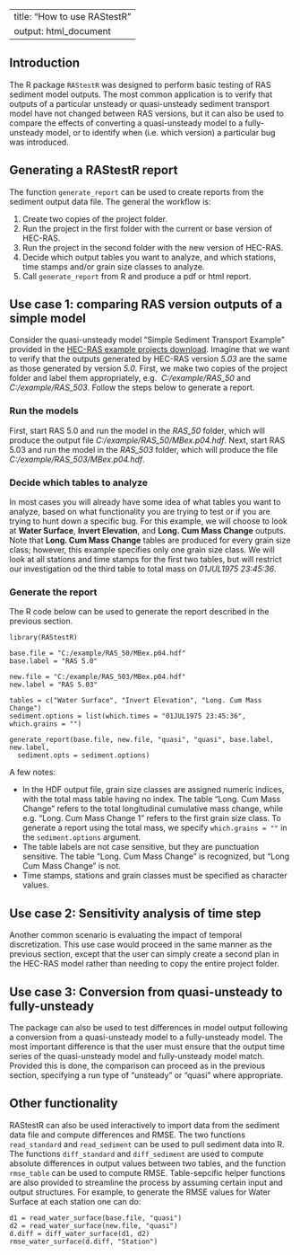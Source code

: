 %\VignetteEngine{knitr} 
%\VignetteIndexEntry{how-to}

---
title: "How to use RAStestR"
output: html_document
---

## Introduction

The R package `RAStestR` was designed to perform basic testing of RAS
sediment model outputs. The most common application is to verify that 
outputs of a particular unsteady or quasi-unsteady sediment transport 
model have not changed between RAS versions, but it can also be used
to compare the effects of converting a quasi-unsteady model to a 
fully-unsteady model, or to identify when (i.e. which version) a particular 
bug was introduced.

## Generating a RAStestR report

The function `generate_report` can be used to create reports from the 
sediment output data file. The general the workflow is:

 1. Create two copies of the project folder.
 2. Run the project in the first folder with the current or base version of HEC-RAS.
 3. Run the project in the second folder with the new version of HEC-RAS.
 4. Decide which output tables you want to analyze, and which stations, time stamps and/or grain size classes to analyze.
 5. Call `generate_report` from R and produce a pdf or html report.

## Use case 1: comparing RAS version outputs of a simple model 

Consider the quasi-unsteady model "Simple Sediment Transport Example" provided in the 
[HEC-RAS example projects download](http://www.hec.usace.army.mil/software/hec-ras/downloads.aspx).
Imagine that we want to verify that the outputs generated by HEC-RAS 
version *5.03* are the same as those generated by version *5.0*. First, 
we make two copies of the project folder and label them appropriately, e.g. 
*C:/example/RAS_50* and *C:/example/RAS_503*. Follow the steps below to generate a report.

### Run the models

First, start RAS 5.0 and run the model in the *RAS_50* folder, which 
will produce the output file *C:/example/RAS_50/MBex.p04.hdf*. Next, 
start RAS 5.03 and run the model in the *RAS_503* folder, which will 
produce the file *C:/example/RAS_503/MBex.p04.hdf*.

### Decide which tables to analyze

In most cases you will already have some idea of what tables you want 
to analyze, based on what functionality you are trying to test or if
you are trying to hunt down a specific bug. For this example, we will
choose to look at **Water Surface**, **Invert Elevation**, and
**Long. Cum Mass Change** outputs. Note that **Long. Cum Mass Change**
tables are produced for every grain size class; however, this example
specifies only one grain size class. We will look at all stations and
time stamps for the first two tables, but will restrict our 
investigation od the third table to total mass on *01JUL1975 23:45:36*.

### Generate the report

The R code below can be used to generate the report described in the 
previous section.

```
library(RAStestR)

base.file = "C:/example/RAS_50/MBex.p04.hdf"
base.label = "RAS 5.0"

new.file = "C:/example/RAS_503/MBex.p04.hdf"
new.label = "RAS 5.03"

tables = c("Water Surface", "Invert Elevation", "Long. Cum Mass Change")
sediment.options = list(which.times = "01JUL1975 23:45:36", which.grains = "")

generate_report(base.file, new.file, "quasi", "quasi", base.label, new.label,
  sediment.opts = sediment.options)
```

A few notes:

 - In the HDF output file, grain size classes are assigned numeric 
   indices, with the total mass table having no index. The table 
   "Long. Cum Mass Change" refers to the total longitudinal cumulative
   mass change, while e.g. "Long. Cum Mass Change 1" refers to the first
   grain size class. To generate a report using the total mass, we specify
   `which.grains = ""` in the `sediment.options` argument.
  - The table labels are not case sensitive, but they are punctuation sensitive.
    The table "Long. Cum Mass Change" is recognized, but "Long Cum Mass Change"
    is not.
  - Time stamps, stations and grain classes must be specified as character values.


## Use case 2: Sensitivity analysis of time step

Another common scenario is evaluating the impact of temporal 
discretization. This use case would proceed in the same manner
as the previous section, except that the user can simply create
a second plan in the HEC-RAS model rather than needing to copy
the entire project folder.

## Use case 3: Conversion from quasi-unsteady to fully-unsteady

The package can also be used to test differences in model output 
following a conversion from a quasi-unsteady model to a fully-unsteady 
model. The most important difference is that the user must ensure that
the output time series of the quasi-unsteady model and fully-unsteady
model match. Provided this is done, the comparison can proceed as in
the previous section, specifying a run type of "unsteady" or "quasi"
where appropriate.

## Other functionality

RAStestR can also be used interactively to import data from the sediment data file and
compute differences and RMSE. The two functions `read_standard` and `read_sediment` can 
be used to pull sediment data into R. The functions `diff_standard` and `diff_sediment`
are used to compute absolute differences in output values between two tables, and the 
function `rmse_table` can be used to compute RMSE. Table-sepcific helper functions are 
also provided to streamline the process by assuming certain input and output structures. 
For example, to generate the RMSE values for Water Surface at each station one can do:

```
d1 = read_water_surface(base.file, "quasi")
d2 = read_water_surface(new.file, "quasi")
d.diff = diff_water_surface(d1, d2)
rmse_water_surface(d.diff, "Station")
```

